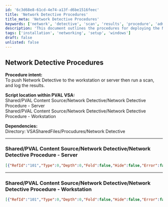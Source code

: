 ```yaml
---
id: '6c3d68e8-61cd-4e74-a13f-d6be1516feec'
title: 'Network Detective Procedures'
title_meta: 'Network Detective Procedures'
keywords: ['network', 'detective', 'scan', 'results', 'procedure', 'admin']
description: 'This document outlines the procedures for deploying the Network Detective tool to workstations or servers, executing scans, and logging the results for further analysis. It includes detailed steps, dependencies, and expected outcomes.'
tags: ['installation', 'networking', 'setup', 'windows']
draft: false
unlisted: false
---
```

## Network Detective Procedures

**Procedure intent:**  
To push Network Detective to the workstation or server then run a scan, and log the results.

**Script location within PVAL VSA:**  
Shared/PVAL Content Source/Network Detective/Network Detective Procedure - Server  
Shared/PVAL Content Source/Network Detective/Network Detective Procedure - Workstation

**Dependencies:**  
Directory: VSASharedFiles/Procudures/Network Detective

---

### Shared/PVAL Content Source/Network Detective/Network Detective Procedure - Server

```json
[{"RefId":"101","Type":0,"Depth":0,"Fold":false,"Hide":false,"Error":false,"ErrorMessage":"","ParameterValues":[{"Name":"comment","Value":"Gets the variables we'll need to run the Detective from the admin running the procedure","Select":false,"PasswordParameter":false}],"ComparisonValue":{"DefaultWidth":100,"Description":"needs description","Value":"Gets the variables we'll need to run the Detective from the admin running the procedure","Type":9,"Position":9}},{"RefId":"426","Type":3,"Depth":0,"Fold":false,"Hide":false,"Error":false,"ErrorMessage":"","ParameterValues":[{"ScriptParameter":0,"Value":"16","Select":true,"NumberOnly":false,"VariableDefinition":false,"PasswordParameter":false},{"ScriptParameter":1,"Value":"Type the IP range of the LAN segment that the detector will scan in the following format: xxx.xxx.xxx.0-xxx.xxx.xxx.255","PasswordParameter":false},{"ScriptParameter":2,"Value":"iprange","Select":false,"NumberOnly":false,"VariableDefinition":true,"PasswordParameter":false},{"NumberOnly":false,"Value":"0","Select":true,"VariableDefinition":false,"PasswordParameter":false},{"ScriptParameter":4,"Value":"false","Select":true,"NumberOnly":false,"VariableDefinition":false,"PasswordParameter":false}]},{"RefId":"426","Type":3,"Depth":0,"Fold":false,"Hide":false,"Error":false,"ErrorMessage":"","ParameterValues":[{"ScriptParameter":0,"Value":"16","Select":true,"NumberOnly":false,"VariableDefinition":false,"PasswordParameter":false},{"ScriptParameter":1,"Value":"Type the full domain name and username used to run Network Detector (Should be an administrator) in the following format: example.company.com//administrator","PasswordParameter":false},{"ScriptParameter":2,"Value":"aduser","Select":false,"NumberOnly":false,"VariableDefinition":true,"PasswordParameter":false},{"NumberOnly":false,"Value":"0","Select":true,"VariableDefinition":false,"PasswordParameter":false},{"ScriptParameter":4,"Value":"false","Select":true,"NumberOnly":false,"VariableDefinition":false,"PasswordParameter":false}]},{"RefId":"426","Type":3,"Depth":0,"Fold":false,"Hide":false,"Error":false,"ErrorMessage":"","ParameterValues":[{"ScriptParameter":0,"Value":"16","Select":true,"NumberOnly":false,"VariableDefinition":false,"PasswordParameter":false},{"ScriptParameter":1,"Value":"Type the password of the administator account used to run Network Detective:","PasswordParameter":false},{"ScriptParameter":2,"Value":"adpswd","Select":false,"NumberOnly":false,"VariableDefinition":true,"PasswordParameter":false},{"NumberOnly":false,"Value":"0","Select":true,"VariableDefinition":false,"PasswordParameter":false},{"ScriptParameter":4,"Value":"false","Select":true,"NumberOnly":false,"VariableDefinition":false,"PasswordParameter":false}]},{"RefId":"101","Type":0,"Depth":0,"Fold":false,"Hide":false,"Error":false,"ErrorMessage":"","ParameterValues":[{"Name":"comment","Value":"Pushes Network Detective scanning tool to agent working directory. ","Select":false,"PasswordParameter":false}],"ComparisonValue":{"DefaultWidth":100,"Description":"needs description","Value":"Pushes Network Detective scanning tool to agent working directory. ","Type":9,"Position":9}},{"RefId":"203","Type":1,"Depth":0,"Fold":false,"Hide":false,"Error":false,"ErrorMessage":"","ParameterValues":[{"ScriptParameter":0,"Value":"C://System//Network Detective//nddc.exe","PasswordParameter":false}],"Operator":{"Value":"2"},"ComparisonValue":{"Position":0,"Description":"","Type":0,"DefaultWidth":150,"Value":""},"ShowFoldButton":true},{"RefId":"425","Type":3,"Depth":1,"Fold":false,"Hide":false,"Error":false,"ErrorMessage":"","ParameterValues":[{"ScriptParameter":0,"Value":"Copying Network Detective files to working directory","PasswordParameter":false},{"NumberOnly":false,"Value":"0","Select":true,"VariableDefinition":false,"PasswordParameter":false},{"ScriptParameter":4,"Value":"false","Select":true,"NumberOnly":false,"VariableDefinition":false,"PasswordParameter":false}]},{"RefId":"433","Type":3,"Depth":1,"Fold":false,"Hide":false,"Error":false,"ErrorMessage":"","ParameterValues":[{"ScriptParameter":1,"Value":"VSASharedFiles//Procedures//Network Detective//","SpecialParameter":"FILE_DIRECTORY_PARAMETER"},{"ScriptParameter":0,"Value":"C://System//Network Detective","PasswordParameter":false},{"ScriptParameter":2,"Value":"NoShow","Select":true,"NumberOnly":false,"VariableDefinition":false,"PasswordParameter":false},{"NumberOnly":false,"Value":"0","Select":true,"VariableDefinition":false,"PasswordParameter":false},{"ScriptParameter":4,"Value":"false","Select":true,"NumberOnly":false,"VariableDefinition":false,"PasswordParameter":false}]},{"RefId":"102","Type":1,"Depth":0,"Fold":false,"Hide":false,"Error":false,"ErrorMessage":"","ParameterValues":[],"ShowFoldButton":true},{"RefId":"425","Type":3,"Depth":1,"Fold":false,"Hide":false,"Error":false,"ErrorMessage":"","ParameterValues":[{"ScriptParameter":0,"Value":"Deleting old data and copying Network Detective files to working directory","PasswordParameter":false},{"NumberOnly":false,"Value":"0","Select":true,"VariableDefinition":false,"PasswordParameter":false},{"ScriptParameter":4,"Value":"false","Select":true,"NumberOnly":false,"VariableDefinition":false,"PasswordParameter":false}]},{"RefId":"540","Type":3,"Depth":1,"Fold":false,"Hide":false,"Error":false,"ErrorMessage":"","ParameterValues":[{"ScriptParameter":0,"Value":"C://System//Network Detective","PasswordParameter":false},{"ScriptParameter":1,"Value":"true","Select":true,"NumberOnly":false,"VariableDefinition":false,"PasswordParameter":false},{"NumberOnly":false,"Value":"0","Select":true,"VariableDefinition":false,"PasswordParameter":false},{"ScriptParameter":4,"Value":"false","Select":true,"NumberOnly":false,"VariableDefinition":false,"PasswordParameter":false}]},{"RefId":"433","Type":3,"Depth":1,"Fold":false,"Hide":false,"Error":false,"ErrorMessage":"","ParameterValues":[{"ScriptParameter":1,"Value":"VSASharedFiles//Procedures//Network Detective//","SpecialParameter":"FILE_DIRECTORY_PARAMETER"},{"ScriptParameter":0,"Value":"C://System//Network Detective","PasswordParameter":false},{"ScriptParameter":2,"Value":"NoShow","Select":true,"NumberOnly":false,"VariableDefinition":false,"PasswordParameter":false},{"NumberOnly":false,"Value":"0","Select":true,"VariableDefinition":false,"PasswordParameter":false},{"ScriptParameter":4,"Value":"false","Select":true,"NumberOnly":false,"VariableDefinition":false,"PasswordParameter":false}]},{"RefId":"425","Type":3,"Depth":0,"Fold":false,"Hide":false,"Error":false,"ErrorMessage":"","ParameterValues":[{"ScriptParameter":0,"Value":"Network Detective Directory Ready","PasswordParameter":false},{"NumberOnly":false,"Value":"0","Select":true,"VariableDefinition":false,"PasswordParameter":false},{"ScriptParameter":4,"Value":"false","Select":true,"NumberOnly":false,"VariableDefinition":false,"PasswordParameter":false}]},{"RefId":"101","Type":0,"Depth":0,"Fold":false,"Hide":false,"Error":false,"ErrorMessage":"","ParameterValues":[{"Name":"comment","Value":"Then, we run Network Detective and wait for an hour","Select":false,"PasswordParameter":false}],"ComparisonValue":{"DefaultWidth":100,"Description":"needs description","Value":"Then, we run Network Detective and wait for an hour","Type":9,"Position":9}},{"RefId":"425","Type":3,"Depth":0,"Fold":false,"Hide":false,"Error":false,"ErrorMessage":"","ParameterValues":[{"ScriptParameter":0,"Value":"Scan in progress. Please allow up to 1 hour for scan to finish.","PasswordParameter":false},{"NumberOnly":false,"Value":"0","Select":true,"VariableDefinition":false,"PasswordParameter":false},{"ScriptParameter":4,"Value":"false","Select":true,"NumberOnly":false,"VariableDefinition":false,"PasswordParameter":false}]},{"RefId":"430","Type":3,"Depth":0,"Fold":false,"Hide":false,"Error":false,"ErrorMessage":"","ParameterValues":[{"ScriptParameter":0,"Value":"#adminDefaults.adminEmail#","PasswordParameter":false},{"ScriptParameter":1,"Value":"Scan is running on #vAgentConfiguration.Workgroupdomainname#","PasswordParameter":false},{"ScriptParameter":2,"Value":"Scan is running, and could take up to 1 hour to complete. The scan result file will be copied to your working directory once the scan is complete. You will receive an email when the scan is complete and the file is copied.","PasswordParameter":false},{"NumberOnly":false,"Value":"0","Select":true,"VariableDefinition":false,"PasswordParameter":false},{"ScriptParameter":4,"Value":"false","Select":true,"NumberOnly":false,"VariableDefinition":false,"PasswordParameter":false}]},{"RefId":"101","Type":0,"Depth":0,"Fold":false,"Hide":false,"Error":false,"ErrorMessage":"","ParameterValues":[{"Name":"comment","Value":"I found that if we don't pause before starting the scan, the procedure sometimes fails to email the admin that the scan has started. The pause is a safeguard against that behavior.","Select":false,"PasswordParameter":false}],"ComparisonValue":{"DefaultWidth":100,"Description":"needs description","Value":"I found that if we don't pause before starting the scan, the procedure sometimes fails to email the admin that the scan has started. The pause is a safeguard against that behavior.","Type":9,"Position":9}},{"RefId":"424","Type":3,"Depth":0,"Fold":false,"Hide":false,"Error":false,"ErrorMessage":"","ParameterValues":[{"ScriptParameter":0,"Value":"60","Select":false,"NumberOnly":true,"VariableDefinition":false,"PasswordParameter":false},{"NumberOnly":false,"Value":"0","Select":true,"VariableDefinition":false,"PasswordParameter":false},{"ScriptParameter":4,"Value":"false","Select":true,"NumberOnly":false,"VariableDefinition":false,"PasswordParameter":false}]},{"RefId":"101","Type":0,"Depth":0,"Fold":false,"Hide":false,"Error":false,"ErrorMessage":"","ParameterValues":[{"Name":"comment","Value":"Here's the scan itself","Select":false,"PasswordParameter":false}],"ComparisonValue":{"DefaultWidth":100,"Description":"needs description","Value":"Here's the scan itself","Type":9,"Position":9}},{"RefId":"420","Type":3,"Depth":0,"Fold":false,"Hide":false,"Error":false,"ErrorMessage":"","ParameterValues":[{"ScriptParameter":0,"Value":"C://System//Network Detective//nddc -File C://System//Network Detective//NetworkDetectiveSettings.ndp -ipranges #iprange# -credsuser #aduser# -credspwd #adpswd#","PasswordParameter":false},{"ScriptParameter":1,"Value":"1","Select":true,"NumberOnly":false,"VariableDefinition":false,"PasswordParameter":false},{"NumberOnly":false,"Value":"0","Select":true,"VariableDefinition":false,"PasswordParameter":false},{"ScriptParameter":4,"Value":"false","Select":true,"NumberOnly":false,"VariableDefinition":false,"PasswordParameter":false}]},{"RefId":"101","Type":0,"Depth":0,"Fold":false,"Hide":false,"Error":false,"ErrorMessage":"","ParameterValues":[{"Name":"comment","Value":"In either case, the admin who ran the procedure gets an email about scan success or failure","Select":false,"PasswordParameter":false}],"ComparisonValue":{"DefaultWidth":100,"Description":"needs description","Value":"In either case, the admin who ran the procedure gets an email about scan success or failure","Type":9,"Position":9}},{"RefId":"203","Type":1,"Depth":0,"Fold":false,"Hide":false,"Error":false,"ErrorMessage":"","ParameterValues":[{"ScriptParameter":0,"Value":"C://System//Network Detective//scanresults.ndf","PasswordParameter":false}],"Operator":{"Value":"1"},"ComparisonValue":{"Position":0,"Description":"","Type":0,"DefaultWidth":150,"Value":""},"ShowFoldButton":true},{"RefId":"515","Type":3,"Depth":1,"Fold":false,"Hide":false,"Error":false,"ErrorMessage":"","ParameterValues":[{"ScriptParameter":0,"Value":"C://System//Network Detective//scanresults.ndf","PasswordParameter":false},{"ScriptParameter":1,"Value":"C://System//Network Detective//NDOutput//#vAgentConfiguration.Workgroupdomainname#.ndf","PasswordParameter":false},{"ScriptParameter":2,"Value":"false","Select":true,"NumberOnly":false,"VariableDefinition":false,"PasswordParameter":false},{"NumberOnly":false,"Value":"0","Select":true,"VariableDefinition":false,"PasswordParameter":false},{"ScriptParameter":4,"Value":"false","Select":true,"NumberOnly":false,"VariableDefinition":false,"PasswordParameter":false}]},{"RefId":"430","Type":3,"Depth":1,"Fold":false,"Hide":false,"Error":false,"ErrorMessage":"","ParameterValues":[{"ScriptParameter":0,"Value":"#adminDefaults.adminEmail#","PasswordParameter":false},{"ScriptParameter":1,"Value":"Scan is complete on #vAgentConfiguration.Workgroupdomainname#","PasswordParameter":false},{"ScriptParameter":2,"Value":"Please check for the file in C://System//NDDC//","PasswordParameter":false},{"NumberOnly":false,"Value":"0","Select":true,"VariableDefinition":false,"PasswordParameter":false},{"ScriptParameter":4,"Value":"false","Select":true,"NumberOnly":false,"VariableDefinition":false,"PasswordParameter":false}]},{"RefId":"102","Type":1,"Depth":0,"Fold":false,"Hide":false,"Error":false,"ErrorMessage":"","ParameterValues":[],"ShowFoldButton":true},{"RefId":"425","Type":3,"Depth":1,"Fold":false,"Hide":false,"Error":false,"ErrorMessage":"","ParameterValues":[{"ScriptParameter":0,"Value":"Scan failed to complete.","PasswordParameter":false},{"NumberOnly":false,"Value":"0","Select":true,"VariableDefinition":false,"PasswordParameter":false},{"ScriptParameter":4,"Value":"false","Select":true,"NumberOnly":false,"VariableDefinition":false,"PasswordParameter":false}]},{"RefId":"430","Type":3,"Depth":1,"Fold":false,"Hide":false,"Error":false,"ErrorMessage":"","ParameterValues":[{"ScriptParameter":0,"Value":"#adminDefaults.adminEmail#","PasswordParameter":false},{"ScriptParameter":1,"Value":"Scan has not completed on #vAgentConfiguration.Workgroupdomainname#","PasswordParameter":false},{"ScriptParameter":2,"Value":"Scan has not completed on #vAgentConfiguration.machname#. Please check scan results manually for errors.","PasswordParameter":false},{"NumberOnly":false,"Value":"0","Select":true,"VariableDefinition":false,"PasswordParameter":false},{"ScriptParameter":4,"Value":"false","Select":true,"NumberOnly":false,"VariableDefinition":false,"PasswordParameter":false}]}]
```

---

### Shared/PVAL Content Source/Network Detective/Network Detective Procedure - Workstation

```json
[{"RefId":"101","Type":0,"Depth":0,"Fold":false,"Hide":false,"Error":false,"ErrorMessage":"","ParameterValues":[{"Name":"comment","Value":"Gets the variables we'll need to run the Detective from the admin running the procedure","Select":false,"PasswordParameter":false}],"ComparisonValue":{"DefaultWidth":100,"Description":"needs description","Value":"Gets the variables we'll need to run the Detective from the admin running the procedure","Type":9,"Position":9}},{"RefId":"426","Type":3,"Depth":0,"Fold":false,"Hide":false,"Error":false,"ErrorMessage":"","ParameterValues":[{"ScriptParameter":0,"Value":"16","Select":true,"NumberOnly":false,"VariableDefinition":false,"PasswordParameter":false},{"ScriptParameter":1,"Value":"Type the Machine ID of the computer where we will save the output files. Ex. dc-01.clientname.edmonton.office","PasswordParameter":false},{"ScriptParameter":2,"Value":"server","Select":false,"NumberOnly":false,"VariableDefinition":true,"PasswordParameter":false},{"NumberOnly":false,"Value":"0","Select":true,"VariableDefinition":false,"PasswordParameter":false},{"ScriptParameter":4,"Value":"false","Select":true,"NumberOnly":false,"VariableDefinition":false,"PasswordParameter":false}]},{"RefId":"426","Type":3,"Depth":0,"Fold":false,"Hide":false,"Error":false,"ErrorMessage":"","ParameterValues":[{"ScriptParameter":0,"Value":"16","Select":true,"NumberOnly":false,"VariableDefinition":false,"PasswordParameter":false},{"ScriptParameter":1,"Value":"Type the full domain name and username used to run Network Detector (Should be an administrator) in the following format: example.company.com//administrator","PasswordParameter":false},{"ScriptParameter":2,"Value":"aduser","Select":false,"NumberOnly":false,"VariableDefinition":true,"PasswordParameter":false},{"NumberOnly":false,"Value":"0","Select":true,"VariableDefinition":false,"PasswordParameter":false},{"ScriptParameter":4,"Value":"false","Select":true,"NumberOnly":false,"VariableDefinition":false,"PasswordParameter":false}]},{"RefId":"426","Type":3,"Depth":0,"Fold":false,"Hide":false,"Error":false,"ErrorMessage":"","ParameterValues":[{"ScriptParameter":0,"Value":"16","Select":true,"NumberOnly":false,"VariableDefinition":false,"PasswordParameter":false},{"ScriptParameter":1,"Value":"Type the password of the administator account used to run Network Detective:","PasswordParameter":false},{"ScriptParameter":2,"Value":"adpswd","Select":false,"NumberOnly":false,"VariableDefinition":true,"PasswordParameter":false},{"NumberOnly":false,"Value":"0","Select":true,"VariableDefinition":false,"PasswordParameter":false},{"ScriptParameter":4,"Value":"false","Select":true,"NumberOnly":false,"VariableDefinition":false,"PasswordParameter":false}]},{"RefId":"101","Type":0,"Depth":0,"Fold":false,"Hide":false,"Error":false,"ErrorMessage":"","ParameterValues":[{"Name":"comment","Value":"Pushes Network Detective scanning tool to agent working directory. ","Select":false,"PasswordParameter":false}],"ComparisonValue":{"DefaultWidth":100,"Description":"needs description","Value":"Pushes Network Detective scanning tool to agent working directory. ","Type":9,"Position":9}},{"RefId":"203","Type":1,"Depth":0,"Fold":false,"Hide":false,"Error":false,"ErrorMessage":"","ParameterValues":[{"ScriptParameter":0,"Value":"#vAgentConfiguration.agentTempDir#//NetworkDetective//nddc.exe","PasswordParameter":false}],"Operator":{"Value":"2"},"ComparisonValue":{"Position":0,"Description":"","Type":0,"DefaultWidth":150,"Value":""},"ShowFoldButton":true},{"RefId":"425","Type":3,"Depth":1,"Fold":false,"Hide":false,"Error":false,"ErrorMessage":"","ParameterValues":[{"ScriptParameter":0,"Value":"Copying Network Detective files to working directory","PasswordParameter":false},{"NumberOnly":false,"Value":"0","Select":true,"VariableDefinition":false,"PasswordParameter":false},{"ScriptParameter":4,"Value":"false","Select":true,"NumberOnly":false,"VariableDefinition":false,"PasswordParameter":false}]},{"RefId":"433","Type":3,"Depth":1,"Fold":false,"Hide":false,"Error":false,"ErrorMessage":"","ParameterValues":[{"ScriptParameter":1,"Value":"VSASharedFiles//Procedures//Network Detective//","SpecialParameter":"FILE_DIRECTORY_PARAMETER"},{"ScriptParameter":0,"Value":"#vagentconfiguration.agenttempdir#//Network Detective","PasswordParameter":false},{"ScriptParameter":2,"Value":"NoShow","Select":true,"NumberOnly":false,"VariableDefinition":false,"PasswordParameter":false},{"NumberOnly":false,"Value":"0","Select":true,"VariableDefinition":false,"PasswordParameter":false},{"ScriptParameter":4,"Value":"false","Select":true,"NumberOnly":false,"VariableDefinition":false,"PasswordParameter":false}]},{"RefId":"425","Type":3,"Depth":0,"Fold":false,"Hide":false,"Error":false,"ErrorMessage":"","ParameterValues":[{"ScriptParameter":0,"Value":"Network Detective Directory Ready","PasswordParameter":false},{"NumberOnly":false,"Value":"0","Select":true,"VariableDefinition":false,"PasswordParameter":false},{"ScriptParameter":4,"Value":"false","Select":true,"NumberOnly":false,"VariableDefinition":false,"PasswordParameter":false}]},{"RefId":"101","Type":0,"Depth":0,"Fold":false,"Hide":false,"Error":false,"ErrorMessage":"","ParameterValues":[{"Name":"comment","Value":"Then, we run Network Detective and wait for an hour","Select":false,"PasswordParameter":false}],"ComparisonValue":{"DefaultWidth":100,"Description":"needs description","Value":"Then, we run Network Detective and wait for an hour","Type":9,"Position":9}},{"RefId":"425","Type":3,"Depth":0,"Fold":false,"Hide":false,"Error":false,"ErrorMessage":"","ParameterValues":[{"ScriptParameter":0,"Value":"Scan in progress. Please allow up to 1 hour for scan to finish.","PasswordParameter":false},{"NumberOnly":false,"Value":"0","Select":true,"VariableDefinition":false,"PasswordParameter":false},{"ScriptParameter":4,"Value":"false","Select":true,"NumberOnly":false,"VariableDefinition":false,"PasswordParameter":false}]},{"RefId":"430","Type":3,"Depth":0,"Fold":false,"Hide":false,"Error":false,"ErrorMessage":"","ParameterValues":[{"ScriptParameter":0,"Value":"#adminDefaults.adminEmail#","PasswordParameter":false},{"ScriptParameter":1,"Value":"Scan is running on #vAgentConfiguration.Workgroupdomainname#","PasswordParameter":false},{"ScriptParameter":2,"Value":"Scan is running, and could take up to 1 hour to complete. The scan result file will be copied to your working directory once the scan is complete. You will receive an email when the scan is complete and the file is copied.","PasswordParameter":false},{"NumberOnly":false,"Value":"0","Select":true,"VariableDefinition":false,"PasswordParameter":false},{"ScriptParameter":4,"Value":"false","Select":true,"NumberOnly":false,"VariableDefinition":false,"PasswordParameter":false}]},{"RefId":"101","Type":0,"Depth":0,"Fold":false,"Hide":false,"Error":false,"ErrorMessage":"","ParameterValues":[{"Name":"comment","Value":"I found that if we don't pause before starting the scan, the procedure sometimes fails to email the admin that the scan has started. The pause is a safeguard against that behavior.","Select":false,"PasswordParameter":false}],"ComparisonValue":{"DefaultWidth":100,"Description":"needs description","Value":"I found that if we don't pause before starting the scan, the procedure sometimes fails to email the admin that the scan has started. The pause is a safeguard against that behavior.","Type":9,"Position":9}},{"RefId":"424","Type":3,"Depth":0,"Fold":false,"Hide":false,"Error":false,"ErrorMessage":"","ParameterValues":[{"ScriptParameter":0,"Value":"60","Select":false,"NumberOnly":true,"VariableDefinition":false,"PasswordParameter":false},{"NumberOnly":false,"Value":"0","Select":true,"VariableDefinition":false,"PasswordParameter":false},{"ScriptParameter":4,"Value":"false","Select":true,"NumberOnly":false,"VariableDefinition":false,"PasswordParameter":false}]},{"RefId":"101","Type":0,"Depth":0,"Fold":false,"Hide":false,"Error":false,"ErrorMessage":"","ParameterValues":[{"Name":"comment","Value":"Here's the scan itself","Select":false,"PasswordParameter":false}],"ComparisonValue":{"DefaultWidth":100,"Description":"needs description","Value":"Here's the scan itself","Type":9,"Position":9}},{"RefId":"420","Type":3,"Depth":0,"Fold":false,"Hide":false,"Error":false,"ErrorMessage":"","ParameterValues":[{"ScriptParameter":0,"Value":"#vagentconfiguration.agenttempdir#//NetworkDetective//nddc -File #vagentconfiguration.agenttempdir#//NetworkDetective//NetworkDetectiveSettings.ndp -credsuser #aduser# -credspwd #adpswd#","PasswordParameter":false},{"ScriptParameter":1,"Value":"1","Select":true,"NumberOnly":false,"VariableDefinition":false,"PasswordParameter":false},{"NumberOnly":false,"Value":"0","Select":true,"VariableDefinition":false,"PasswordParameter":false},{"ScriptParameter":4,"Value":"false","Select":true,"NumberOnly":false,"VariableDefinition":false,"PasswordParameter":false}]},{"RefId":"101","Type":0,"Depth":0,"Fold":false,"Hide":false,"Error":false,"ErrorMessage":"","ParameterValues":[{"Name":"comment","Value":"If the scan has created the output file we want, we go grab it and copy it to a central retrieval machine, like a file server","Select":false,"PasswordParameter":false}],"ComparisonValue":{"DefaultWidth":100,"Description":"needs description","Value":"If the scan has created the output file we want, we go grab it and copy it to a central retrieval machine, like a file server","Type":9,"Position":9}},{"RefId":"101","Type":0,"Depth":0,"Fold":false,"Hide":false,"Error":false,"ErrorMessage":"","ParameterValues":[{"Name":"comment","Value":"Otherwise, we write a failure to the procedure log","Select":false,"PasswordParameter":false}],"ComparisonValue":{"DefaultWidth":100,"Description":"needs description","Value":"Otherwise, we write a failure to the procedure log","Type":9,"Position":9}},{"RefId":"101","Type":0,"Depth":0,"Fold":false,"Hide":false,"Error":false,"ErrorMessage":"","ParameterValues":[{"Name":"comment","Value":"In either case, the admin who ran the procedure gets an email about scan success or failure","Select":false,"PasswordParameter":false}],"ComparisonValue":{"DefaultWidth":100,"Description":"needs description","Value":"In either case, the admin who ran the procedure gets an email about scan success or failure","Type":9,"Position":9}},{"RefId":"203","Type":1,"Depth":0,"Fold":false,"Hide":false,"Error":false,"ErrorMessage":"","ParameterValues":[{"ScriptParameter":0,"Value":"#vagentconfiguration.agenttempdir#//NetworkDetective//scanresults.ndf","PasswordParameter":false}],"Operator":{"Value":"1"},"ComparisonValue":{"Position":0,"Description":"","Type":0,"DefaultWidth":150,"Value":""},"ShowFoldButton":true},{"RefId":"519","Type":3,"Depth":1,"Fold":false,"Hide":false,"Error":false,"ErrorMessage":"","ParameterValues":[{"ScriptParameter":0,"Value":"#server#","PasswordParameter":false},{"ScriptParameter":1,"Value":"#vagentconfiguration.agenttempdir#//NetworkDetective//scanresults.ndf","PasswordParameter":false},{"ScriptParameter":2,"Value":"C://System//Network Detective//NDOutput//#vAgentConfiguration.Workgroupdomainname#.ndf","PasswordParameter":false},{"NumberOnly":false,"Value":"0","Select":true,"VariableDefinition":false,"PasswordParameter":false},{"ScriptParameter":4,"Value":"false","Select":true,"NumberOnly":false,"VariableDefinition":false,"PasswordParameter":false}]},{"RefId":"430","Type":3,"Depth":1,"Fold":false,"Hide":false,"Error":false,"ErrorMessage":"","ParameterValues":[{"ScriptParameter":0,"Value":"#adminDefaults.adminEmail#","PasswordParameter":false},{"ScriptParameter":1,"Value":"Scan is complete on #vAgentConfiguration.Workgroupdomainname#","PasswordParameter":false},{"ScriptParameter":2,"Value":"Please check for the file in C://System//NDDC//","PasswordParameter":false},{"NumberOnly":false,"Value":"0","Select":true,"VariableDefinition":false,"PasswordParameter":false},{"ScriptParameter":4,"Value":"false","Select":true,"NumberOnly":false,"VariableDefinition":false,"PasswordParameter":false}]},{"RefId":"102","Type":1,"Depth":0,"Fold":false,"Hide":false,"Error":false,"ErrorMessage":"","ParameterValues":[]},{"RefId":"425","Type":3,"Depth":1,"Fold":false,"Hide":false,"Error":false,"ErrorMessage":"","ParameterValues":[{"ScriptParameter":0,"Value":"Scan failed to complete.","PasswordParameter":false},{"NumberOnly":false,"Value":"0","Select":true,"VariableDefinition":false,"PasswordParameter":false},{"ScriptParameter":4,"Value":"false","Select":true,"NumberOnly":false,"VariableDefinition":false,"PasswordParameter":false}]},{"RefId":"430","Type":3,"Depth":1,"Fold":false,"Hide":false,"Error":false,"ErrorMessage":"","ParameterValues":[{"ScriptParameter":0,"Value":"#adminDefaults.adminEmail#","PasswordParameter":false},{"ScriptParameter":1,"Value":"Scan has not completed on #vAgentConfiguration.Workgroupdomainname#","PasswordParameter":false},{"ScriptParameter":2,"Value":"Scan has not completed on #vAgentConfiguration.machname#. Please check scan results manually for errors.","PasswordParameter":false},{"NumberOnly":false,"Value":"0","Select":true,"VariableDefinition":false,"PasswordParameter":false},{"ScriptParameter":4,"Value":"false","Select":true,"NumberOnly":false,"VariableDefinition":false,"PasswordParameter":false}]}]
```











